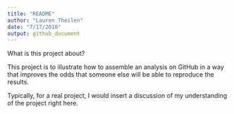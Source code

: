 ```yaml
---
title: "README"
author: "Lauren Theilen"
date: "7/17/2018"
output: github_document
---
```


What is this project about?

This project is to illustrate how to assemble
an analysis on GitHub in a way that improves
the odds that someone else will be able to
reproduce the results.

Typically, for a real project, I would insert
a discussion of my understanding of the project
right here.